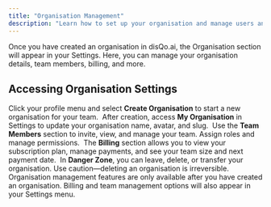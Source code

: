 ```yaml
---
title: "Organisation Management"
description: "Learn how to set up your organisation and manage users and members in disQo.ai"
---
```


<Info>
Once you have created an organisation in disQo.ai, the Organisation section will appear in your Settings. Here, you can manage your organisation details, team members, billing, and more.
</Info>

## Accessing Organisation Settings

<Steps>
<Step title="Create an Organisation">
    Click your profile menu and select <b>Create Organisation</b> to start a new organisation for your team.
    <Frame caption="Create Organisation menu">
        <img src="/images/settings-create-organisation-menu.png" alt="" />
    </Frame>
</Step>
<Step title="Manage Organisation Details">
    After creation, access <b>My Organisation</b> in Settings to update your organisation name, avatar, and slug.
    <Frame caption="My Organisation settings UI">
        <img src="/images/settings-my-organisation.png" alt="" />
    </Frame>
</Step>
<Step title="Manage Team Members">
    Use the <b>Team Members</b> section to invite, view, and manage your team. Assign roles and manage permissions.
    <Frame caption="Team Members management UI">
        <img src="/images/settings-team-members.png" alt="" />
    </Frame>
</Step>
<Step title="Billing and Subscription">
    The <b>Billing</b> section allows you to view your subscription plan, manage payments, and see your team size and next payment date.
    <Frame caption="Billing overview UI">
        <img src="/images/settings-billing.png" alt="" />
    </Frame>
</Step>
<Step title="Danger Zone">
    In <b>Danger Zone</b>, you can leave, delete, or transfer your organisation. Use caution—deleting an organisation is irreversible.
    <Frame caption="Danger Zone UI">
        <img src="/images/settings-danger-zone.png" alt="" />
    </Frame>
</Step>
</Steps>

<Tip>
Organisation management features are only available after you have created an organisation. Billing and team management options will also appear in your Settings menu.
</Tip>
